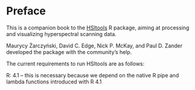 # Preface {.unnumbered}

This is a companion book to the [HSItools](https://mzarowka.github.io/HSItools/ "https://mzarowka.github.io/HSItools/") R package, aiming at processing and visualizing hyperspectral scanning data.

Maurycy Żarczyński, David C. Edge, Nick P. McKay, and Paul D. Zander developed the package with the community's help.

The current requirements to run HSItools are as follows:

R: 4.1 – this is necessary because we depend on the native R pipe and lambda functions introduced with R 4.1
